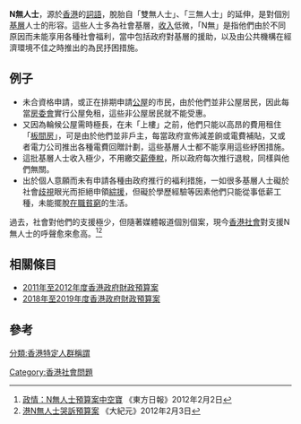 '''N無人士'''，源於[[香港|香港]]的[[詞語|詞語]]，脫胎自「雙無人士」、「三無人士」的延伸，是對個別[[基層|基層]]人士的形容。這些人士多為社會基層，[[收入|收入]]低微，「N無」是指他們由於不同原因而未能享用各種社會福利，當中包括政府對基層的援助，以及由公共機構在經濟環境不佳之時推出的為民抒困措施。

==例子==
*未合資格申請，或正在排期申請[[香港公共房屋|公屋]]的市民，由於他們並非公屋居民，因此每當[[房委會|房委會]]實行公屋免租，這些非公屋居民就不能受惠。
*又因為輪候公屋需時極長，在未「上樓」之前，他們只能以高昂的費用租住「[[板間房|板間房]]」，可是由於他們並非戶主，每當政府宣佈減差餉或電費補貼，又或者電力公司推出各種電費回贈計劃，這些基層人士都不能享用這些紓困措施。
*這批基層人士收入極少，不用繳交[[薪俸稅|薪俸稅]]，所以政府每次推行退稅，同樣與他們無關。
*出於個人意願而未有申請各種由政府推行的褔利措施，一如很多基層人士礙於社會[[歧視|歧視]]眼光而拒絕申領[[綜援|綜援]]，但礙於學歷經驗等因素他們只能從事低薪工種，未能擺脫[[在職貧窮|在職貧窮]]的生活。

過去，社會對他們的支援極少，但隨著媒體報道個別個案，現今[[香港社會|香港社會]]對支援N無人士的呼聲愈來愈高。<ref>[http://orientaldaily.on.cc/cnt/news/20120202/00176_089.html 政情：N無人士預算案中空寶] {{Wayback|url=http://orientaldaily.on.cc/cnt/news/20120202/00176_089.html |date=20120205120726 }}《東方日報》2012年2月2日</ref><ref>[http://www.epochtimes.com/b5/12/2/3/n3502003.htm%E6%B8%AFN%E7%84%A1%E4%BA%BA%E5%A3%AB%E5%93%AD%E8%A8%B4%E9%A0%90%E7%AE%97%E6%A1%88 港N無人士哭訴預算案] {{Wayback|url=http://www.epochtimes.com/b5/12/2/3/n3502003.htm%E6%B8%AFN%E7%84%A1%E4%BA%BA%E5%A3%AB%E5%93%AD%E8%A8%B4%E9%A0%90%E7%AE%97%E6%A1%88 |date=20160304102910 }}《大紀元》2012年2月3日</ref>

== 相關條目 ==
* [[2011年至2012年度香港政府財政預算案|2011年至2012年度香港政府財政預算案]]
* [[2018年至2019年度香港政府財政預算案|2018年至2019年度香港政府財政預算案]]

== 參考 ==
{{reflist}}

{{社会小作品}}

[[Category:香港社會問題|Category:香港社會問題]]
[[分類:香港特定人群稱謂|分類:香港特定人群稱謂]]